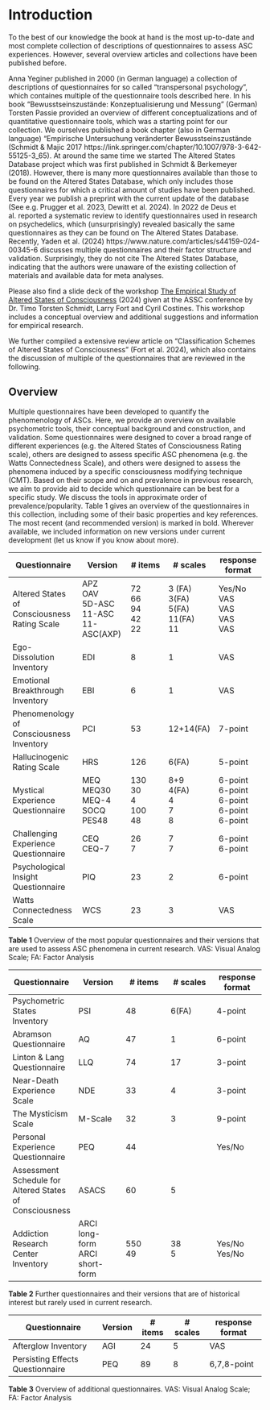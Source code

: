 
# Introduction

To the best of our knowledge the book at hand is the most up-to-date and most complete collection of descriptions of questionnaires to assess ASC experiences. However, several overview articles and collections have been published before. 

Anna Yeginer published in 2000 (in German language) a collection of descriptions of questionnaires for so called "transpersonal psychology", which containes multiple of the questionnaire tools described here. In his book "Bewusstseinszustände: Konzeptualisierung und Messung" (German) Torsten Passie provided an overview of different conceptualizations and of quantitative questionnaire tools, which was a starting point for our collection. We ourselves published a book chapter (also in German language) "Empirische Untersuchung veränderter Bewusstseinszustände (Schmidt & Majic 2017  https://link.springer.com/chapter/10.1007/978-3-642-55125-3_65). At around the same time we started The Altered States Database project which was first published in Schmidt & Berkemeyer (2018). However, there is many more questionnaires available than those to be found on the Altered States Database, which only includes those questionnaires for which a critical amount of studies have been published. Every year we publish a preprint with the current update of the database (See e.g. Prugger et al. 2023, Dewitt et al. 2024).
In 2022 de Deus et al. reported a systematic review to identify questionnaires used in research on psychedelics, which (unsurprisingly) revealed basically the same questionnaires as they can be found on The Altered States Database.
Recently, Yaden et al. (2024) https://www.nature.com/articles/s44159-024-00345-6 discusses multiple questionnaires and their factor structure and validation. Surprisingly, they do not cite The Altered States Database, indicating that the authors were unaware of the existing collection of materials and available data for meta analyses. 

Please also find a slide deck of the workshop [The Empirical Study of Altered States of Consciousness](https://www.researchgate.net/publication/382366098_The_Empirical_Study_of_Altered_States_of_Consciousness_ASSC_Tutorial) (2024) given at the ASSC conference by Dr. Timo Torsten Schmidt, Larry Fort and Cyril Costines. This workshop includes a conceptual overview and additional suggestions and information for empirical research. 

We further compiled a extensive review article on "Classification Schemes of Altered States of Consciousness" (Fort et al. 2024), which also contains the discussion of multiple of the questionnaires that are reviewed in the following.

## Overview 

Multiple questionnaires have been developed to quantify the phenomenology of ASCs. Here, we provide an overview on available psychometric tools, their conceptual background and construction, and validation. Some questionnaires were designed to cover a broad range of different experiences (e.g. the Altered States of Consciousness Rating scale), others are designed to assess specific ASC phenomena (e.g. the Watts Connectedness Scale), and others were designed to assess the phenomena induced by a specific consciousness modifying technique (CMT). Based on their scope and on and prevalence in previous research, we aim to provide aid to decide which questionnaire can be best for a specific study. We discuss the tools in approximate order of prevalence/popularity.
Table 1 gives an overview of the questionnaires in this collection, including some of their basic properties and key references. The most recent (and recommended version) is marked in bold. Wherever available, we included information on new versions under current development (let us know if you know about more).


| Questionnaire  | Version | # items  | # scales | response format 
|-----------|-----------|-----------|-----------|-----------|
| Altered States of Consciousness Rating Scale  | APZ <br /> OAV <br /> 5D-ASC <br /> 11-ASC <br /> 11-ASC(AXP) | 72 <br /> 66 <br /> 94 <br /> 42 <br /> 22 | 3 (FA) <br /> 3(FA) <br /> 5(FA) <br /> 11(FA)<br /> 11  | Yes/No <br /> VAS <br /> VAS <br /> VAS <br /> VAS |
| Ego-Dissolution Inventory | EDI | 8 | 1 | VAS |
| Emotional Breakthrough Inventory | EBI | 6 | 1 | VAS |
| Phenomenology of Consciousness Inventory | PCI | 53 | 12+14(FA)  | 7-point |
| Hallucinogenic Rating Scale | HRS | 126 | 6(FA)  | 5-point |
| Mystical Experience Questionnaire | MEQ <br />  MEQ30 <br /> MEQ-4 <br /> SOCQ <br /> PES48 | 130 <br /> 30 <br />  4 <br /> 100 <br /> 48 | 8+9  <br />  4(FA) <br /> 4 <br />7 <br /> 8  | 6-point <br /> 6-point <br /> 6-point <br /> 6-point <br /> 6-point |
| Challenging Experience Questionnaire | CEQ <br />  CEQ-7 | 26 <br /> 7 <br />  |  7 <br /> 7 <br /> |  6-point <br /> 6-point <br />  |
| Psychological Insight Questionnaire | PIQ | 23 | 2 | 6-point|
| Watts Connectedness Scale | WCS | 23 | 3 | VAS |

__Table 1__ Overview of the most popular questionnaires and their versions that are used to assess ASC phenomena in current research. VAS: Visual Analog Scale; FA: Factor Analysis

| Questionnaire  | Version | # items  | # scales | response format 
|-----------|-----------|-----------|-----------|-----------|
| Psychometric States Inventory | PSI | 48 | 6(FA)  | 4-point |
| Abramson Questionnaire  | AQ | 47 | 1 |  6-point |
| Linton & Lang Questionnaire | LLQ | 74 | 17 | 3-point  |
| Near-Death Experience Scale | NDE | 33 | 4 | 3-point  |
| The Mysticism Scale | M-Scale | 32 | 3 | 9-point |
| Personal Experience Questionnaire | PEQ | 44 |  | Yes/No |
| Assessment Schedule for Altered States of Consciousness | ASACS | 60 | 5 |  |
| Addiction Research Center Inventory | ARCI long-form <br /> ARCI short-form | 550 <br /> 49 | 38 <br /> 5 | Yes/No <br /> Yes/No |
__Table 2__ Further questionnaires and their versions that are of historical interest but rarely used in current research. 



| Questionnaire  | Version | # items  | # scales | response format 
|-----------|-----------|-----------|-----------|-----------|
| Afterglow Inventory | AGI | 24 | 5 | VAS |
| Persisting Effects Questionnaire | PEQ | 89| 8 | 6,7,8-point |

__Table 3__ Overview of additional questionnaires. VAS: Visual Analog Scale; FA: Factor Analysis
